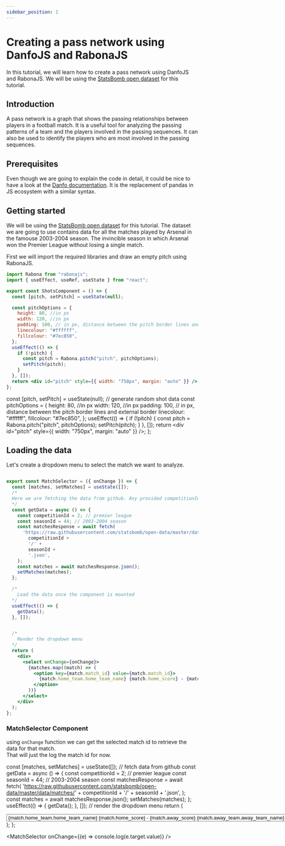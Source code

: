 ```yaml
---
sidebar_position: 1
---
```


# Creating a pass network using DanfoJS and RabonaJS

In this tutorial, we will learn how to create a pass network using DanfoJS and RabonaJS.
 We will be using the [StatsBomb open dataset](https://github.com/statsbomb/open-data) for this tutorial.

## Introduction

A pass network is a graph that shows the passing relationships between players in a football match. 
It is a useful tool for analyzing the passing patterns of a team and the players involved in the passing sequences.
It can also be used to identify the players who are most involved in the passing sequences.

## Prerequisites

Even though we are going to explain the code in detail, 
it could be nice to have a look at the [Danfo documentation](https://danfo.jsdata.org/). It is the replacement of 
pandas in JS ecosystem with a similar syntax. 

## Getting started

We will be using the [StatsBomb open dataset](https://github.com/statsbomb/open-data/blob/master/data/matches/2/44.json) for this tutorial. 
The dataset we are going to use contains data for all the matches played by Arsenal in the famouse 2003-2004 season.
The invincible season in which Arsenal won the Premier League without losing a single match.

First we will import the required libraries and draw an empty pitch using RabonaJS.

```jsx
import Rabona from "rabonajs";
import { useEffect, useRef, useState } from "react";

export const ShotsComponent = () => {
  const [pitch, setPitch] = useState(null);

  const pitchOptions = {
    height: 80, //in px
    width: 120, //in px
    padding: 100, // in px, distance between the pitch border lines and external border
    linecolour: "#ffffff",
    fillcolour: "#7ec850",
  };
  useEffect(() => {
    if (!pitch) {
      const pitch = Rabona.pitch("pitch", pitchOptions);
      setPitch(pitch);
    }
  }, []);
  return <div id="pitch" style={{ width: "750px", margin: "auto" }} />;
};

```



  const [pitch, setPitch] = useState(null);
  // generate random shot data
  const pitchOptions = {
    height: 80, //in px
    width: 120, //in px
    padding: 100, // in px, distance between the pitch border lines and external border
    linecolour: "#ffffff",
    fillcolour: "#7ec850",
  };
  useEffect(() => {
    if (!pitch) {
      const pitch = Rabona.pitch("pitch", pitchOptions);
      setPitch(pitch);
    }
  }, []);
  return <div id="pitch" style={{ width: "750px", margin: "auto" }} />;
};

<PassNetworks/>

## Loading the data

Let's create a dropdown menu to select the match we want to analyze. 

```jsx

export const MatchSelector = ({ onChange }) => {
  const [matches, setMatches] = useState([]); 
  /*
  Here we are fetching the data from github. Any provided competitionId and seasonId will work.
  */
  const getData = async () => {
    const competitionId = 2; // premier league
    const seasonId = 44; // 2003-2004 season
    const matchesResponse = await fetch(
      'https://raw.githubusercontent.com/statsbomb/open-data/master/data/matches/' +
        competitionId +
        '/' +
        seasonId +
        '.json',
    );
    const matches = await matchesResponse.json();
    setMatches(matches);
  };

  /*
    Load the data once the component is mounted
  */
  useEffect(() => {
    getData();
  }, []);


  /*
    Render the dropdown menu
  */
  return (
    <div>
      <select onChange={onChange}>
        {matches.map((match) => (
          <option key={match.match_id} value={match.match_id}>
            {match.home_team.home_team_name} {match.home_score} - {match.away_score} {match.away_team.away_team_name}
          </option>
        ))}
      </select>
    </div>
  );
};

```

### MatchSelector Component

using `onChange` function we can get the selected match id to retrieve the data for that match.\
That will just the log the match id for now.

  const [matches, setMatches] = useState([]); 
  // fetch data from github 
  const getData = async () => {
    const competitionId = 2; // premier league
    const seasonId = 44; // 2003-2004 season
    const matchesResponse = await fetch(
      'https://raw.githubusercontent.com/statsbomb/open-data/master/data/matches/' +
        competitionId +
        '/' +
        seasonId +
        '.json',
    );
    const matches = await matchesResponse.json();
    setMatches(matches);
  };
  useEffect(() => {
    getData();
  }, []);
  // render the dropdown menu
  return (
    <div>
      <select onChange={onChange}>
        {matches.map((match) => (
          <option key={match.match_id} value={match.match_id}>
            {match.home_team.home_team_name} {match.home_score} - {match.away_score} {match.away_team.away_team_name}
          </option>
        ))}
      </select>
    </div>
  );
};

<MatchSelector onChange={(e) => console.log(e.target.value)} />